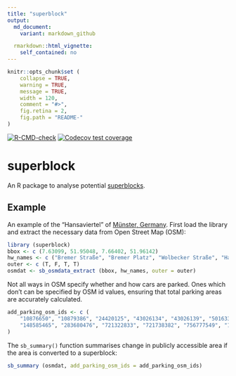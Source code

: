 ```yaml
---
title: "superblock"
output:
  md_document:
    variant: markdown_github

  rmarkdown::html_vignette:
    self_contained: no
---
```


<!-- README.md is generated from README.Rmd. Please edit that file -->

```r
knitr::opts_chunk$set (
    collapse = TRUE,
    warning = TRUE,
    message = TRUE,
    width = 120,
    comment = "#>",
    fig.retina = 2,
    fig.path = "README-"
)
```

[![R-CMD-check](https://github.com/UrbanAnalyst/superblock/actions/workflows/R-CMD-check.yaml/badge.svg)](https://github.com/UrbanAnalyst/superblock/actions/workflows/R-CMD-check.yaml)
[![Codecov test coverage](https://codecov.io/gh/UrbanAnalyst/superblock/graph/badge.svg)](https://app.codecov.io/gh/UrbanAnalyst/superblock)


# superblock

An R package to analyse potential [superblocks](https://doi.org/10.1016%2Fj.cities.2024.105609).

## Example

An example of the "Hansaviertel" of [Münster,
Germany](https://www.openstreetmap.org/#map=17/51.955569/7.639795). First load
the library and extract the necessary data from Open Street Map (OSM):

```r
library (superblock)
bbox <- c (7.63099, 51.95048, 7.66402, 51.96142)
hw_names <- c ("Bremer Straße", "Bremer Platz", "Wolbecker Straße", "Hansaring")
outer <- c (T, F, T, T)
osmdat <- sb_osmdata_extract (bbox, hw_names, outer = outer)
```

Not all ways in OSM specify whether and how cars are parked. Ones which don't
can be specified by OSM id values, ensuring that total parking areas are
accurately calculated.

```r
add_parking_osm_ids <- c (
    "10876650", "10879386", "24420125", "43026134", "43026139", "50163329",
    "148585465", "283680476", "721322833", "721738382", "756777549", "1122509887"
)
```

The `sb_summary()` function summarises change in publicly accessible area if
the area is converted to a superblock:

```r
sb_summary (osmdat, add_parking_osm_ids = add_parking_osm_ids)
```
